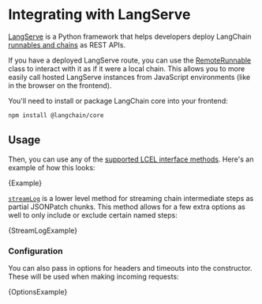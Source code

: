 # Integrating with LangServe

[LangServe](https://python.langchain.com/docs/langserve) is a Python framework that helps developers deploy LangChain [runnables and chains](/docs/expression_language/)
as REST APIs.

If you have a deployed LangServe route, you can use the [RemoteRunnable](https://api.js.langchain.com/classes/langchain_runnables_remote.RemoteRunnable.html) class to interact
with it as if it were a local chain. This allows you to more easily call hosted LangServe instances from JavaScript environments (like in the browser on the frontend).

You'll need to install or package LangChain core into your frontend:

```bash npm2yarn
npm install @langchain/core
```

## Usage

Then, you can use any of the [supported LCEL interface methods](/docs/expression_language/interface).
Here's an example of how this looks:


<CodeBlock language="typescript">{Example}</CodeBlock>

[`streamLog`](/docs/expression_language/interface) is a lower level method for streaming chain intermediate steps as partial JSONPatch chunks.
This method allows for a few extra options as well to only include or exclude certain named steps:


<CodeBlock language="typescript">{StreamLogExample}</CodeBlock>

### Configuration

You can also pass in options for headers and timeouts into the constructor. These will be used when making incoming requests:


<CodeBlock language="typescript">{OptionsExample}</CodeBlock>
